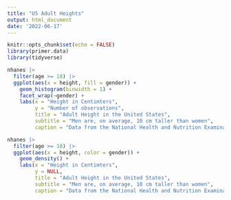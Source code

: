 ```yaml
---
title: "US Adult Heights"
output: html_document
date: '2022-06-17'
---
```


```r
knitr::opts_chunk$set(echo = FALSE)
library(primer.data)
library(tidyverse)
```

<!-- Always explore the data. -->

<!-- glimpse(nhanes) -->
<!-- view(nhanes) -->
<!-- summary(nhanes) -->
<!-- ?nhanes -->

<!-- Calculate some numbers which may prove valuable later -->

<!-- nhanes$height -->
<!-- mean(nhanes$height) -->
<!-- mean(nhanes$height, na.rm = TRUE) -->
<!-- nhanes |>  -->
<!--   group_by(gender) |>  -->
<!--   summarize(avg_height = mean(height, na.rm = TRUE)) -->

<!-- Notes: -->

<!-- Might want to drop_na() to deal with missing values. -->
<!-- Or warning = FALSE.  -->
<!-- Have we introduced code chunk options yet? Add this to the Rstudio and Friends tutorial. -->



```r
nhanes |> 
  filter(age >= 18) |> 
  ggplot(aes(x = height, fill = gender)) +
    geom_histogram(binwidth = 1) +
    facet_wrap(~gender) +
    labs(x = "Height in Centimters",
         y = "Number of observations",
         title = "Adult Height in the United States",
         subtitle = "Men are, on average, 10 cm taller than women",
         caption = "Data from the National Health and Nutrition Examination Survey")
```
```r
nhanes |> 
  filter(age >= 18) |> 
  ggplot(aes(x = height, color = gender)) +
    geom_density() +
    labs(x = "Height in Centimters",
         y = NULL,
         title = "Adult Height in the United States",
         subtitle = "Men are, on average, 10 cm taller than women",
         caption = "Data from the National Health and Nutrition Examination Survey")
```